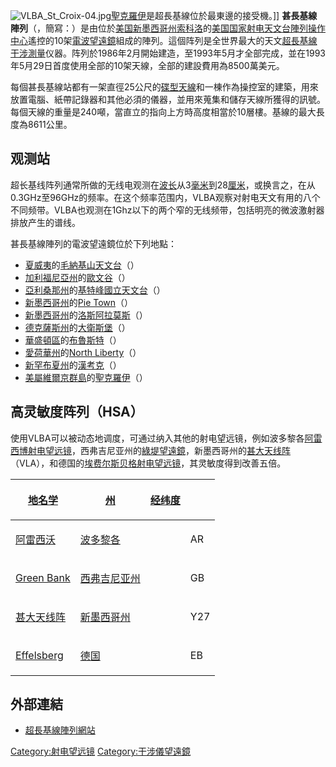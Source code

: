 {{noteTA
|1=zh-hans:射电; zh-hant:電波;
}}
<!-- {{Infobox telescope}} --需要修补该模板的坐标 -->
[[File:VLBA_St_Croix-04.jpg|thumb]][[聖克羅伊|聖克羅伊]]是超長基線位於最東邊的接受機。]]
'''甚長基線陣列'''（{{lang|en|Very Long Baseline Array}}，簡寫：{{lang|en|'''VLBA'''}}）是由位於[[美国|美国]][[新墨西哥州|新墨西哥州]][[索科洛|索科洛]]的[[美国国家射电天文台|美国国家射电天文台]][[陣列操作中心|陣列操作中心]]遙控的10架[[無線電望遠鏡|電波望遠鏡]]組成的陣列。這個阵列是全世界最大的天文[[超長基線干涉測量|超長基線干涉測量]]仪器。阵列於1986年2月開始建造，至1993年5月才全部完成，並在1993年5月29日首度使用全部的10架天線，全部的建設費用為8500萬美元。

每個甚長基線站都有一架直徑25公尺的[[碟型天線|碟型天線]]和一棟作為操控室的建築，用來放置電腦、紙帶記錄器和其他必須的儀器，並用來蒐集和儲存天線所獲得的訊號。每個天線的重量是240噸，當直立的指向上方時高度相當於10層樓。基線的最大長度為8611公里。 

==观测站==
超长基线阵列通常所做的无线电观测在[[波长|波长]]从3[[毫米|毫米]]到28[[厘米|厘米]]，或换言之，在从0.3GHz至96GHz的频率。在这个频率范围内，VLBA观察对射电天文有用的八个不同频带。VLBA也观测在1Ghz以下的两个窄的无线频带，包括明亮的微波激射器排放产生的谱线。

甚長基線陣列的電波望遠鏡位於下列地點：

{{Location map+ | USA 
| width = 400
| caption = 在[[美國本土|美國本土]]的VLBA位置（红色）和HSA位置（蓝色）
| places =
  {{Location map~ | USA
    | label = 漢考克（Hancock）
    | position =
    | mark = Locator_Dot.png
    | lat_deg = 42.93362
    | lon_deg = -71.98681
  }}
  {{Location map~ | USA
    | label = North Liberty
    | position =
    | mark = Locator_Dot.png
    | lat_deg = 41.77165
    | lon_deg = -91.574133
  }}
  {{Location map~ | USA
    | label = Fort Davis
    | position =
    | mark = Locator_Dot.png
    | lat_deg = 30.635214
    | lon_deg = -103.944826
  }}
  {{Location map~ | USA
    | label = 洛斯阿拉莫斯（Los Alamos）
    | position =
    | mark = Locator_Dot.png
    | lat_deg = 35.78233
    | lon_deg = -106.25568
  }}
  {{Location map~ | USA
    | label = Pie Town
    | position = left
    | mark = Locator_Dot.png
    | lat_deg = 34.30107
    | lon_deg = -108.11912
  }}
  {{Location map~ | USA
    | label = Kitt Peak
    | position =left
    | mark = Locator_Dot.png
    | lat_deg = 31.956253
    | lon_deg = -111.612361
  }}
  {{Location map~ | USA
    | label = Owens Valley
    | position =
    | mark = Locator_Dot.png
    | lat_deg = 37.23176
    | lon_deg = -118.27714
  }}
  {{Location map~ | USA
    | label = Brewster
    | position =bottom
    | mark = Locator_Dot.png
    | lat_deg = 48.13117
    | lon_deg = -119.68325
  }}
  {{Location map~ | USA
    | label = 绿堤（Green Bank）
    | position =right
    | mark = Location dot blue.svg
    | lat_deg = 38.255924
    | lon_deg = -79.502341
  }}
  {{Location map~ | USA
    | label = VLA
    | position = bottom
    | mark = Location dot blue.svg
    | lat_deg = 34.079643
    | lon_deg = -107.370591
  }}
}}

* [[夏威夷|夏威夷]]的[[毛納基山天文台|毛納基山天文台]]（{{coord|19|48|04.97|N|155|27|19.81|W}}）
* [[加利福尼亞州|加利福尼亞州]]的[[歐文谷|歐文谷]]（{{coord|37|13|53.95|N|118|16|37.37|W}}）
* [[亞利桑那州|亞利桑那州]]的[[基特峰國立天文台|基特峰國立天文台]]（{{coord|31|57|22.70|N|111|36|44.72|W}}）
* [[新墨西哥州|新墨西哥州]]的[[Pie_Town|Pie Town]]（{{coord|34|18|03.61|N|108|07|09.06|W}}）
* [[新墨西哥州|新墨西哥州]]的[[洛斯阿拉莫斯|洛斯阿拉莫斯]]（{{coord|35|46|30.45|N|106|14|44.15|W}}）
* [[德克薩斯州|德克薩斯州]]的[[大衛斯堡|大衛斯堡]]（{{coord|30|38|06.11|N|103|56|41.34|W}}）
* [[華盛頓區|華盛頓區]]的[[布魯斯特|布魯斯特]]（{{coord|48|07|52.42|N|119|40|59.80|W}}）
* [[愛荷華州|愛荷華州]]的[[North_Liberty|North Liberty]]（{{coord|41|46|17.13|N|91|34|26.88|W}}）
* [[新罕布夏州|新罕布夏州]]的[[漢考克|漢考克]]（{{coord|42|56|00.99|N|71|59|11.69|W}}）
* [[美屬維爾京群島|美屬維爾京群島]]的[[聖克羅伊|聖克羅伊]]（{{coord|17|45|23.68|N|64|35|01.07|W}}）

==高灵敏度阵列（HSA）==
使用VLBA可以被动态地调度，可通过纳入其他的射电望远镜，例如波多黎各[[阿雷西博天文台|阿雷西博射电望远镜]]，西弗吉尼亚州的[[綠堤望遠鏡|綠堤望遠鏡]]，新墨西哥州的[[甚大天线阵|甚大天线阵]]（VLA），和德国的[[埃费尔斯贝格射电望远镜|埃费尔斯贝格射电望远镜]]，其灵敏度得到改善五倍。

{| class="wikitable"
! [[地名学|地名学]]
! [[美国州份|州]]
! [[经纬度|经纬度]]
! 
|-----
| [[阿雷西沃|阿雷西沃]]
| [[波多黎各|波多黎各]]
| {{coord|18|20|36.60|N|66|45|11.10|W}}
| AR
|-----
| [[Green_Bank,_West_Virginia|Green Bank]]
| [[西弗吉尼亚州|西弗吉尼亚州]]
| {{coord|38|25|59.24|N|79|50|23.41|W}}
| GB
|-----
| [[甚大天线阵|甚大天线阵]]
| [[新墨西哥州|新墨西哥州]]
| {{coord|34|04|43.75|N|107|37|05.91|W}}
| Y27
|-----
| [[Effelsberg|Effelsberg]]
| [[德国|德国]]
| {{coord|50|31|30|N|6|53|00.3|E}}
| EB
|}

== 外部連結 ==
* [http://www.vlba.nrao.edu/ 超長基線陣列網站] {{Wayback|url=http://www.vlba.nrao.edu/ |date=20110408213028 }}
{{Radio astronomy}}

[[Category:射电望远镜|Category:射电望远镜]]
[[Category:干涉儀望遠鏡|Category:干涉儀望遠鏡]]